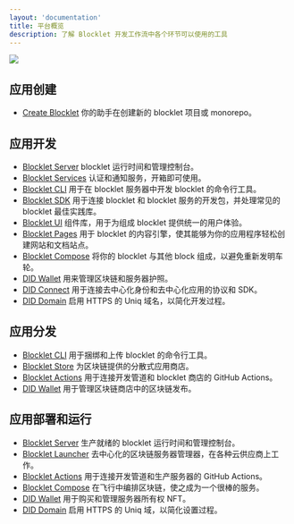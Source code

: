 ```yaml
---
layout: 'documentation'
title: 平台概览
description: 了解 Blocklet 开发工作流中各个环节可以使用的工具
---
```


![](./images/overview.png)

## 应用创建

- [Create Blocklet](https://createblocklet.dev) 你的助手在创建新的 blocklet 项目或 monorepo。

## 应用开发

- [Blocklet Server](/) blocklet 运行时间和管理控制台。
- [Blocklet Services](/reference/blocklet-service) 认证和通知服务，开箱即可使用。
- [Blocklet CLI](/reference/blocklet-cli) 用于在 blocklet 服务器中开发 blocklet 的命令行工具。
- [Blocklet SDK](/reference/blocklet-sdk) 用于连接 blocklet 和 blocklet 服务的开发包，并处理常见的 blocklet 最佳实践库。
- [Blocklet UI](/reference/blocklet-ui) 组件库，用于为组成 blocklet 提供统一的用户体验。
- [Blocklet Pages](https://pages.blocklet.io) 用于 blocklet 的内容引擎，使其能够为你的应用程序轻松创建网站和文档站点。
- [Blocklet Compose](/) 将你的 blocklet 与其他 block 组成，以避免重新发明车轮。
- [DID Wallet](https://didwallet.io) 用来管理区块链和服务器护照。
- [DID Connect](https://didconnect.io) 用于连接去中心化身份和去中心化应用的协议和 SDK。
- [DID Domain](https://domain.didlabs.org) 启用 HTTPS 的 Uniq 域名，以简化开发过程。

## 应用分发

- [Blocklet CLI](/reference/blocklet-cli) 用于捆绑和上传 blocklet 的命令行工具。
- [Blocklet Store](https://store.blocklet.dev) 为区块链提供的分散式应用商店。
- [Blocklet Actions](/reference/blocklet-actions) 用于连接开发管道和 blocklet 商店的 GitHub Actions。
- [DID Wallet](https://didwallet.io) 用于管理区块链商店中的区块链发布。

## 应用部署和运行

- [Blocklet Server](/) 生产就绪的 blocklet 运行时间和管理控制台。
- [Blocklet Launcher](https://launcher.arcblock.io) 去中心化的区块链服务器管理器，在各种云供应商上工作。
- [Blocklet Actions](/) 用于连接开发管道和生产服务器的 GitHub Actions。
- [Blocklet Compose](/) 在飞行中编排区块链，使之成为一个很棒的服务。
- [DID Wallet](https://didwallet.io) 用于购买和管理服务器所有权 NFT。
- [DID Domain](https://domain.didlabs.org) 启用 HTTPS 的 Uniq 域，以简化设置过程。
